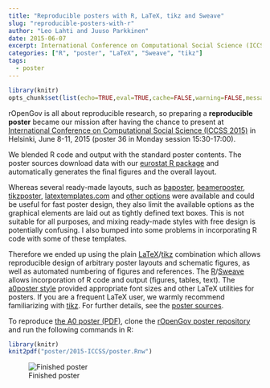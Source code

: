 ```yaml
---
title: "Reproducible posters with R, LaTeX, tikz and Sweave"
slug: "reproducible-posters-with-r"
author: "Leo Lahti and Juuso Parkkinen" 
date: 2015-06-07
excerpt: International Conference on Computational Social Science (ICCSS 2015)
categories: ["R", "poster", "LaTeX", "Sweave", "tikz"]
tags:
  - poster
---
```



```r
library(knitr)
opts_chunk$set(list(echo=TRUE,eval=TRUE,cache=FALSE,warning=FALSE,message=FALSE,fig.height=10,fig.width=10))
```

rOpenGov is all about reproducible research, so preparing a
**reproducible poster** became our mission after having the chance to present at [International Conference on Computational Social Science (ICCSS 2015)](http://iccss2015.eu/index.html) in Helsinki, June 8-11, 2015 (poster 36 in Monday session 15:30-17:00).

We blended R code and output with the standard poster contents. The poster sources download data with our [eurostat R package](http://github.com/rOpenGov/eurostat) and automatically generates the final figures and the overall layout.


Whereas several ready-made layouts, such as
[baposter](http://www.brian-amberg.de/uni/poster/),
[beamerposter](https://github.com/deselaers/latex-beamerposter), [tikzposter](http://www.ctan.org/pkg/tikzposter),
[latextemplates.com](www.latextemplates.com/cat/conference-posters) and [other options](http://tex.stackexchange.com/questions/341/how-to-create-posters-using-latex) were available and could be useful for fast poster design, they also limit the available options as the graphical elements are laid out as tightly defined text boxes. This is not suitable for all purposes, and mixing ready-made styles with free design is potentially confusing. I also bumped into some problems in incorporating R code with some of these templates.

Therefore we ended up using the plain [LaTeX](http://www.latex-project.org/)/[tikz](http://sourceforge.net/projects/pgf/) combination which allows reproducible design of arbitrary poster layouts and schematic figures, as well as automated numbering of figures and references. The
[R](http://www.r-project.org)/[Sweave](https://www.statistik.lmu.de/~leisch/Sweave/)
allows incorporation of R code and output (figures, tables, text). The [a0poster style](http://www.ctan.org/tex-archive/macros/latex/contrib/a0poster) provided appropriate font sizes and other LaTeX utilities for
posters. If you are a frequent LaTeX user, we warmly recommend familiarizing with [tikz](http://www.texample.net/tikz/). For further details, see the [poster sources](https://github.com/rOpenGov/poster/blob/master/2015-ICCSS/poster.Rnw).

To reproduce [the A0 poster (PDF)](https://github.com/rOpenGov/poster/blob/master/2015-ICCSS/poster.pdf), clone the [rOpenGov poster repository](https://github.com/rOpenGov/poster) and run the following commands in R:

```r
library(knitr)
knit2pdf("poster/2015-ICCSS/poster.Rnw")
```

![Finished poster](/images/201506-poster.png)

[jekyll-gh]: https://github.com/mojombo/jekyll
[jekyll]:    http://jekyllrb.com
